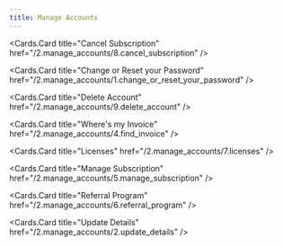 ```yaml
---
title: Manage Accounts
--- 
```



 <style jsx global>{`
  
  .cards-container{
    display: flex;
    flex-direction: column;
  }

`}</style>

<Cards className="cards-container">
  <Cards.Card
    title="Automatic Renewal"
    href="/2.manage_accounts/3.automatic_renewal"
  />

  <Cards.Card
    title="Cancel Subscription"
    href="/2.manage_accounts/8.cancel_subscription"
  />

  <Cards.Card
    title="Change or Reset your Password"
    href="/2.manage_accounts/1.change_or_reset_your_password"
  />

  <Cards.Card
    title="Delete Account"
    href="/2.manage_accounts/9.delete_account"
  />

  <Cards.Card
    title="Where's my Invoice"
    href="/2.manage_accounts/4.find_invoice"
  />

  <Cards.Card
    title="Licenses"
    href="/2.manage_accounts/7.licenses"
  />

   <Cards.Card
    title="Manage Subscription"
    href="/2.manage_accounts/5.manage_subscription"
  />

  <Cards.Card
    title="Referral Program"
    href="/2.manage_accounts/6.referral_program"
  />

  <Cards.Card
    title="Update Details"
    href="/2.manage_accounts/2.update_details"
  />
</Cards>